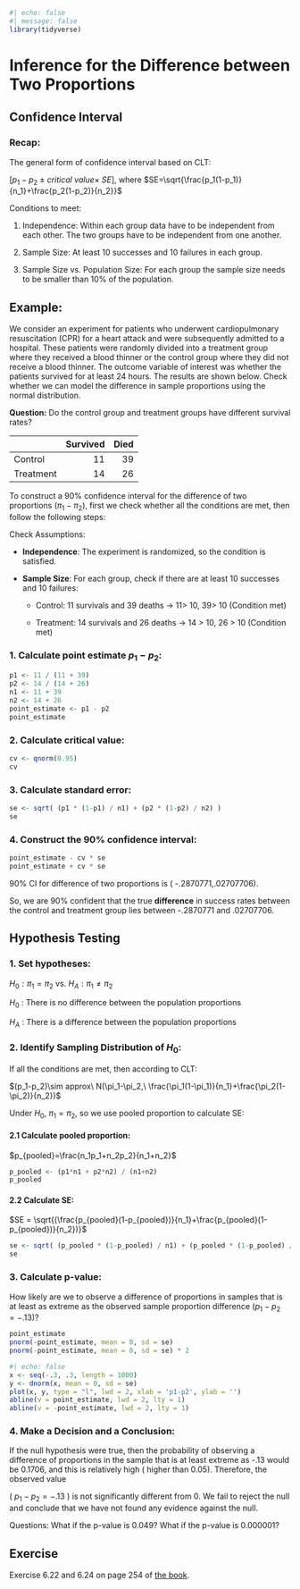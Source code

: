 ```r
#| echo: false
#| message: false
library(tidyverse)
```

# Inference for the Difference between Two Proportions

## Confidence Interval

### Recap:

The general form of confidence interval based on CLT:

$[p_1-p_2\ \pm \ critical\ value\times\ SE]$, where $SE=\sqrt{\frac{p_1(1-p_1)}{n_1}+\frac{p_2(1-p_2)}{n_2}}$

Conditions to meet:

1.  Independence: Within each group data have to be independent from each other. The two groups have to be independent from one another.

2.  Sample Size: At least 10 successes and 10 failures in each group.

3.  Sample Size vs. Population Size: For each group the sample size needs to be smaller than 10% of the population.

## Example:

We consider an experiment for patients who underwent cardiopulmonary resuscitation (CPR) for a heart attack and were subsequently admitted to a hospital. These patients were randomly divided into a treatment group where they received a blood thinner or the control group where they did not receive a blood thinner. The outcome variable of interest was whether the patients survived for at least 24 hours. The results are shown below. Check whether we can
model the difference in sample proportions using the normal distribution.

**Question:** Do the control group and treatment groups have different survival rates?

|           | Survived | Died |
|:----------|---------:|-----:|
| Control   |       11 |   39 |
| Treatment |       14 |   26 |

To construct a 90% confidence interval for the difference of two proportions ($\pi_1-\pi_2$), first we check whether all the conditions are met, then follow the following steps:

Check Assumptions:

-   **Independence**: The experiment is randomized, so the condition is satisfied.

-   **Sample Size**: For each group, check if there are at least 10 successes and 10 failures:

    -   Control: 11 survivals and 39 deaths → 11\> 10, 39\> 10 (Condition met)

    -   Treatment: 14 survivals and 26 deaths → 14 \> 10, 26 \> 10 (Condition met)

### 1. Calculate point estimate $p_1-p_2$:

```r
p1 <- 11 / (11 + 39)
p2 <- 14 / (14 + 26)
n1 <- 11 + 39
n2 <- 14 + 26
point_estimate <- p1 - p2
point_estimate
```

### 2. Calculate critical value:

```r
cv <- qnorm(0.95)
cv
```

### 3. Calculate standard error:

```r
se <- sqrt( (p1 * (1-p1) / n1) + (p2 * (1-p2) / n2) ) 
se
```

### 4. Construct the 90% confidence interval:

```r
point_estimate - cv * se
point_estimate + cv * se
```

90% CI for difference of two proportions is ( -.2870771,.02707706).

So, we are 90% confident that the true **difference** in success rates between the control and treatment group lies between -.2870771 and .02707706.

## Hypothesis Testing

### 1. Set hypotheses:

$H_0:\pi_1=\pi_2$ vs. $H_A:\pi_1\neq\pi_2$

$H_0$ : There is no difference between the population proportions

$H_A$ : There is a difference between the population proportions

### 2. Identify Sampling Distribution of $H_0$:

If all the conditions are met, then according to CLT:

$(p_1-p_2)\sim approx\ N(\pi_1-\pi_2,\ \frac{\pi_1(1-\pi_1)}{n_1}+\frac{\pi_2(1-\pi_2)}{n_2})$

Under $H_0$, $\pi_1=\pi_2$, so we use pooled proportion to calculate SE:

#### 2.1 Calculate pooled proportion:

$p_{pooled}=\frac{n_1p_1+n_2p_2}{n_1+n_2}$

```r
p_pooled <- (p1*n1 + p2*n2) / (n1+n2)
p_pooled
```

#### 2.2 Calculate SE:

$SE = \sqrt{(\frac{p_{pooled}(1-p_{pooled})}{n_1}+\frac{p_{pooled}(1-p_{pooled})}{n_2})}$

```r
se <- sqrt( (p_pooled * (1-p_pooled) / n1) + (p_pooled * (1-p_pooled) / n2) )
se
```

### 3. Calculate p-value:

How likely are we to observe a difference of proportions in samples that is at least as extreme as the observed sample proportion difference ($p_1-p_2=-.13$)?

```r
point_estimate
pnorm(-point_estimate, mean = 0, sd = se)
pnorm(-point_estimate, mean = 0, sd = se) * 2
```

```r
#| echo: false
x <- seq(-.3, .3, length = 1000)
y <- dnorm(x, mean = 0, sd = se)
plot(x, y, type = "l", lwd = 2, xlab = 'p1-p2', ylab = '')
abline(v = point_estimate, lwd = 2, lty = 1)
abline(v = -point_estimate, lwd = 2, lty = 1)
```

### 4. Make a Decision and a Conclusion:

If the null hypothesis were true, then the probability of observing a difference of proportions in the sample that is at least extreme as -.13 would be 0.1706, and this is relatively high ( higher than 0.05). Therefore, the observed value

( $p_1-p_2=-.13$ ) is not significantly different from 0. We fail to reject the null and conclude that we have not found any evidence against the null.

Questions: What if the p-value is 0.049? What if the p-value is 0.000001?

## Exercise

Exercise 6.22 and 6.24 on page 254 of [the book](https://www.openintro.org/go/?id=os4_for_screen_readers&referrer=/book/os/index.php).
